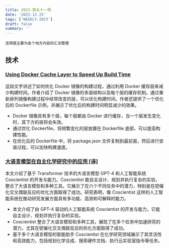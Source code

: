 ```yaml
---
title: 2023-第五十一周
date: '2023-12-25'
tags: ['WEEKLY-2023']
draft: false
summary: ''
---
```


`该周报主要为各个地方内容的汇总整理`

<TOCInlineWithSticky toc={props.toc} />

## 技术

### [Using Docker Cache Layer to Speed Up Build Time](https://dev.to/akbarnafisa/using-docker-cache-layer-to-speed-up-build-time-2gm)

这段文字讲述了如何优化 Docker 镜像的构建过程，通过利用 Docker 缓存层来减少构建时间。作者介绍了 Docker 镜像的多层结构以及每个层的缓存机制。通过重新排列镜像构建过程中经常改变的层，可以优化构建时间。作者还提供了一个优化后的 Dockerfile 示例，并展示了优化后的构建时间明显减少的效果。

- Docker 镜像具有多个层，每个层都由 Docker 进行缓存，当一个层发生变化时，其下方的层将会失效。
- 通过优化 Dockerfile，将频繁变化的层放置在 Dockerfile 底部，可以提高构建性能。
- 在优化后的 Dockerfile 中，将 package.json 文件复制到最前面，然后进行安装过程，可以加快构建速度。

### [大语言模型在自主化学研究中的应用 [译]](https://baoyu.io/translations/ai-paper/s41586-023-06792-0)

本文介绍了基于 Transformer 技术的大语言模型 GPT-4 和人工智能系统 Coscientist 的开发与能力。Coscientist 能自主设计、规划并执行复杂的实验，整合了大语言模型和多种工具。它展示了在六个不同任务中的潜力，特别是在钯催化交叉偶联反应的优化方面取得了成功。研究表明，像 Coscientist 这样的人工智能系统在推动研究发展方面具有多功能、高效和可解释的能力。

- 本文介绍了由 GPT-4 驱动的人工智能系统 Coscientist 的开发与能力，它能自主设计、规划并执行复杂的实验。
- Coscientist 整合了大语言模型和多种工具，展现了在多个任务中加速研究的潜力，尤其在钯催化交叉偶联反应的优化方面取得了成功。
- 基于多个大语言模型的智能助手 Coscientist 在化学研究领域展示了其灵活性和高效能力，包括规划化学合成、搜索硬件文档、执行云实验室指令等任务。